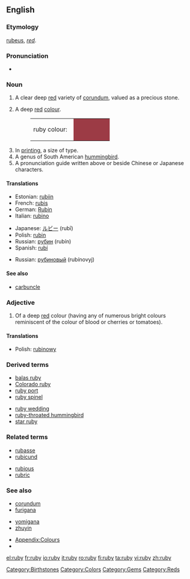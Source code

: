 {{see|Ruby}}
==English==

===Etymology===
{{L.}} [[rubeus]], ''[[red]]''.

===Pronunciation===
*{{rhymes|uːbi}}

===Noun===
{{en-noun|rubies}}

# A clear deep [[red]] variety of [[corundum]], valued as a precious stone.
# {{colour}} A deep [[red]] [[colour]].
#:<table><tr><td>ruby colour: &nbsp;</td><td bgcolor="#9C3B45" width="80">&nbsp; </td></tr></table>
# In [[printing]], a size of type.
# A genus of South American [[hummingbird]].
# A pronunciation guide written above or beside Chinese or Japanese characters.

====Translations====
{{trans-top|the type of gem}}
*Estonian: [[rubiin]]
*French: [[rubis]] {{m}} 
*German: [[Rubin]] {{m}} 
*Italian: [[rubino]] {{m}} 
{{trans-mid}}
*Japanese: [[ルビー]] (rubī)
*Polish: [[rubin]] {{m}}
*Russian: [[рубин]] (rubín) {{m}}
*Spanish: [[rubí]] {{m}}
{{trans-bottom}}

{{trans-top|the colour}}
{{trans-mid}}
*Russian: [[рубиновый]] (rubínovyj)
{{trans-bottom}}

{{trans-top|size of typeface}}
{{trans-mid}}
{{trans-bottom}}

{{trans-top|hummingbird}}
{{trans-mid}}
{{trans-bottom}}

{{trans-top|the pronunciation guide}}
{{trans-mid}}
{{trans-bottom}}

====See also====
*[[carbuncle]]

===Adjective===
{{en-adj}}

# {{colour}} Of a deep [[red]] colour (having any of numerous bright colours reminiscent of the colour of blood or cherries or tomatoes).

====Translations====
{{trans-top|the colour}}
{{trans-mid}}
*Polish: [[rubinowy]]
{{trans-bottom}}

===Derived terms===
{{top2}}
*[[balas ruby]]
*[[Colorado ruby]]
*[[ruby port]]
*[[ruby spinel]]
{{mid2}}
*[[ruby wedding]]
*[[ruby-throated hummingbird]]
*[[star ruby]]
{{bottom}}

===Related terms===
{{top2}}
*[[rubasse]]
*[[rubicund]]
{{mid2}}
*[[rubious]]
*[[rubric]]
{{bottom}}

===See also===
{{top2}}
*[[corundum]]
*[[furigana]]
{{mid2}}
*[[yomigana]]
*[[zhuyin]]
{{bottom}}

*[[Wiktionary_Appendix:Colours|Appendix:Colours]]
*{{pedialite|Ruby characters}}

[[Category:Birthstones]]
[[Category:Colors]]
[[Category:Gems]]
[[Category:Reds]]

[[el:ruby]]
[[fr:ruby]]
[[io:ruby]]
[[it:ruby]]
[[ro:ruby]]
[[fi:ruby]]
[[ta:ruby]]
[[vi:ruby]]
[[zh:ruby]]